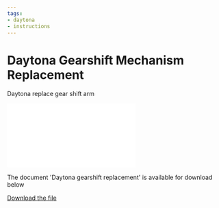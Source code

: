 ```yaml
---
tags:
- daytona
- instructions
---
```



# Daytona Gearshift Mechanism Replacement

Daytona replace gear shift arm

<div style={{ position: 'relative', paddingBottom: '141.4%', height: 0, overflow: 'hidden', maxWidth: '100%', background: '#f0f0f0' }}>
  <iframe
    src="/file/DaytonaReplaceGearshift.pdf#toolbar=0&navpanes=0&scrollbar=0"
    style={{ position: 'absolute', top: 0, left: 0, width: '100%', height: '100%' }}
    frameBorder="0"
    scrolling="no">
  </iframe>
</div>

The document 'Daytona gearshift replacement' is available for download below

[Download the file](../../../static/file/DaytonaReplaceGearshift.pdf)
